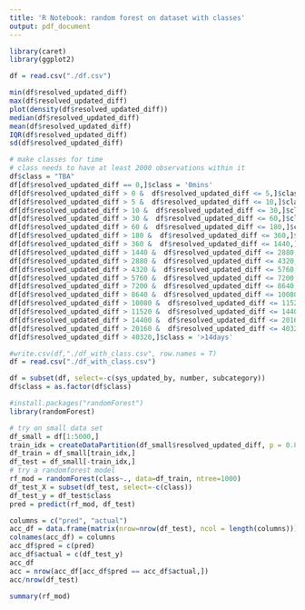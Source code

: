 ---
title: 'R Notebook: random forest on dataset with classes'
output: pdf_document
---

```{r}
library(caret)
library(ggplot2)
```


```{r}
df = read.csv("./df.csv")
```

```{r}
min(df$resolved_updated_diff)
max(df$resolved_updated_diff)
plot(density(df$resolved_updated_diff))
median(df$resolved_updated_diff)
mean(df$resolved_updated_diff)
IQR(df$resolved_updated_diff)
sd(df$resolved_updated_diff)
```

```{r}
# make classes for time
# class needs to have at least 2000 observations within it
df$class = "TBA"
df[df$resolved_updated_diff == 0,]$class = '0mins'
df[df$resolved_updated_diff > 0 &  df$resolved_updated_diff <= 5,]$class = '5mins'
df[df$resolved_updated_diff > 5 &  df$resolved_updated_diff <= 10,]$class = '10mins'
df[df$resolved_updated_diff > 10 &  df$resolved_updated_diff <= 30,]$class = '30mins'
df[df$resolved_updated_diff > 30 &  df$resolved_updated_diff <= 60,]$class = '1hr'
df[df$resolved_updated_diff > 60 &  df$resolved_updated_diff <= 180,]$class = '3hr'
df[df$resolved_updated_diff > 180 &  df$resolved_updated_diff <= 360,]$class = '6hr'
df[df$resolved_updated_diff > 360 &  df$resolved_updated_diff <= 1440,]$class = '1day'
df[df$resolved_updated_diff > 1440 &  df$resolved_updated_diff <= 2880,]$class = '2days'
df[df$resolved_updated_diff > 2880 &  df$resolved_updated_diff <= 4320,]$class = '3days'
df[df$resolved_updated_diff > 4320 &  df$resolved_updated_diff <= 5760,]$class = '4days'
df[df$resolved_updated_diff > 5760 &  df$resolved_updated_diff <= 7200,]$class = '5days'
df[df$resolved_updated_diff > 7200 &  df$resolved_updated_diff <= 8640,]$class = '6days'
df[df$resolved_updated_diff > 8640 &  df$resolved_updated_diff <= 10080,]$class = '7days'
df[df$resolved_updated_diff > 10080 &  df$resolved_updated_diff <= 11520,]$class = '8days'
df[df$resolved_updated_diff > 11520 &  df$resolved_updated_diff <= 14400,]$class = '10days'
df[df$resolved_updated_diff > 14400 &  df$resolved_updated_diff <= 20160,]$class = '14days'
df[df$resolved_updated_diff > 20160 &  df$resolved_updated_diff <= 40320,]$class = '28days'
df[df$resolved_updated_diff > 40320,]$class = '>14days'
```

```{r}
#write.csv(df,"./df_with_class.csv", row.names = T)
df = read.csv("./df_with_class.csv")
```

```{r}
df = subset(df, select=-c(sys_updated_by, number, subcategory))
df$class = as.factor(df$class)
```

```{r}
#install.packages("randomForest")
library(randomForest)
```


```{r}
# try on small data set
df_small = df[1:5000,]
train_idx = createDataPartition(df_small$resolved_updated_diff, p = 0.8, list=F)
df_train = df_small[train_idx,]
df_test = df_small[-train_idx,]
# try a randomforest model
rf_mod = randomForest(class~., data=df_train, ntree=1000)
df_test_X = subset(df_test, select=-c(class))
df_test_y = df_test$class
pred = predict(rf_mod, df_test)

columns = c("pred", "actual")
acc_df = data.frame(matrix(nrow=nrow(df_test), ncol = length(columns)))
colnames(acc_df) = columns
acc_df$pred = c(pred)
acc_df$actual = c(df_test_y)
acc_df
acc = nrow(acc_df[acc_df$pred == acc_df$actual,])
acc/nrow(df_test)
```
```{r}
summary(rf_mod)
```


